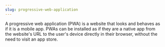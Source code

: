 ```yaml
---
slug: progressive-web-application
---
```

A progressive web application (PWA) is a website that looks and behaves as if it is a mobile app. 
PWAs can be installed as if they are a native app from the website's URL to the user's device directly in their browser,
without the need to visit an app store. 
